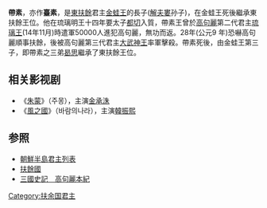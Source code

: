 '''帶素'''，亦作'''臺素'''，是[[東扶餘|東扶餘]]君主[[金蛙王|金蛙王]]的長子([[解夫婁|解夫婁]]孙子)，在金蛙王死後繼承東扶餘王位。他在琉璃明王十四年要太子[[都切|都切]]入質，帶素王曾於[[高句麗|高句麗]]第二代君主[[琉璃王|琉璃王]](14年11月)時遣軍50000人進犯高句麗，無功而返。28年(公元9 年)恐嚇高句麗順事扶餘，後被高句麗第三代君主[[大武神王|大武神王]]率軍擊殺。帶素死後，由金蛙王第三子，即帶素之三弟[[曷思|曷思]]繼承了東扶餘王位。

==相关影视剧==
*《[[朱蒙_(電視劇)|朱蒙]]》（주몽），主演[[金承洙|金承洙]]
*《[[風之國|風之國]]》（바람의나라），主演[[韓振熙|韓振熙]]

== 参照 ==
* [[朝鮮半島君主列表|朝鮮半島君主列表]]
* [[扶餘國|扶餘國]]
* [http://www001.upp.so-net.ne.jp/dassai/sangokushiki/nf_koukuri_menu.htm 三國史記　高句麗本紀] {{Wayback|url=http://www001.upp.so-net.ne.jp/dassai/sangokushiki/nf_koukuri_menu.htm |date=20081206035205 }}


{{start box}}
{{s-before|[[金蛙王|金蛙王]]}}
{{s-title|[[夫餘國|夫餘王]]|7年-22年}}
{{s-after|[[曷思|曷思]]}}
{{end box}}
{{扶余君主}}

{{korea-bio-stub}}
[[Category:扶余国君主|Category:扶余国君主]]